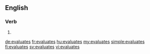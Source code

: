 ==English==

===Verb===
{{head|en|verb form}}

# {{en-third-person singular of|evaluate}}

[[de:evaluates]]
[[fr:evaluates]]
[[hu:evaluates]]
[[my:evaluates]]
[[simple:evaluates]]
[[fi:evaluates]]
[[sv:evaluates]]
[[vi:evaluates]]